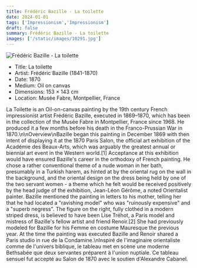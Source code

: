 ```yaml
---
title: Frédéric Bazille - La toilette
date: 2024-01-01
tags: ['Impressionism','Impressionism']
draft: false
summary: Frédéric Bazille - La toilette
images: ['/static/images/10291.jpg']
---
```


![Frédéric Bazille - La toilette](/static/images/10291.jpg)

* Title: La toilette
* Artist: Frédéric Bazille (1841-1870)
* Date: 1870
* Medium: Oil on canvas
* Dimensions: 153 × 143 cm
* Location: Musée Fabre, Montpellier, France

La Toilette is an Oil-on-canvas painting by the 19th century French impressionist artist Frédéric Bazille, executed in 1869–1870, which has been in the collection of the Musée Fabre in Montpellier, France since 1968. He produced it a few months before his death in the Franco-Prussian War in 1870.\n\nOverview\nBazille began this painting in December 1869 with then intent of displaying it at the 1870 Paris Salon, the official art exhibition of the Académie des Beaux-Arts, which was arguably the greatest annual or biennial art event in the Western world.[1] Acceptance at this exhibition would have ensured Bazille's career in the orthodoxy of French painting. He chose a rather conventional theme of a nude woman in her bath, presumably in a Turkish harem, as hinted at by the oriental rug on the wall in the background, and the oriental design on the dress being held by one of the two servant women - a theme which he felt would be received positively by the head judge of the exhibition, Jean-Léon Gérôme, a noted Orientalist painter. Bazille mentioned the painting in letters to his mother, telling her that he had located a \"ravishing model\" who was \"ruinously expensive\" and a \"superb negress\". The figure on the right, fully clothed in a modern striped dress, is believed to have been Lise Tréhot, a Paris model and mistress of Bazille's fellow artist and friend Renoir.[2] She had previously modeled for Bazille for his Femme en costume Mauresque the previous year. At the time the painting was executed Bazille and Renoir shared a Paris studio in rue de la Condamine.\nInspiré de l'imaginaire orientaliste comme de l'univers biblique, le tableau met en scène une moderne Bethsabée que deux servantes préparent à l'union nuptiale. Ce tableau sensuel fut accepté au Salon de 1870 avec le soutien d'Alexandre Cabanel.
